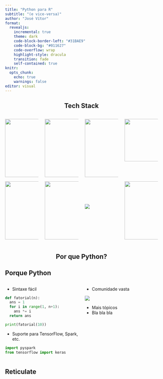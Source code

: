 ```yaml
---
title: "Python para R"
subtitle: "(e vice-versa)"
author: "José Vítor"
format:
  revealjs:
    incremental: true 
    theme: dark
    code-block-border-left: "#31BAE9"
    code-block-bg: "#011627"
    code-overflow: wrap
    highlight-style: dracula
    transition: fade
    self-contained: true
knitr:
  opts_chunk:
    echo: true
    warnings: false
editor: visual
---
```


<section>
  <h1 style="text-align: center">Tech Stack</h1>
  
:::: {.columns}

::: {.column width="25%"}

<img src="https://raw.githubusercontent.com/github/explore/180320cffc25f4ed1bbdfd33d4db3a66eeeeb358/topics/cpp/cpp.png" style="width:192px;height:192px;">

<img src="https://spark.apache.org/images/spark-logo-rev.svg" style="width:192px;height:192px;">

:::

::: {.column width="25%"}

<img src="https://raw.githubusercontent.com/github/explore/80688e429a7d4ef2fca1e82350fe8e3517d3494d/topics/python/python.png" style="width:192px;height:192px;">

<img src="https://docs.jupyter.org/en/latest/_static/jupyter.svg" style="width:192px;height:192px;">

:::

::: {.column width="25%"}

<img src="https://raw.githubusercontent.com/github/explore/80688e429a7d4ef2fca1e82350fe8e3517d3494d/topics/r/r.png" style="width:192px;height:192px; margin-bottom:75px;">

<img src="./src/icons/Quarto.png">

:::

::: {.column width="25%"}

<img src="https://github.com/rstudio/reticulate/raw/main/man/figures/reticulated_python.png" style="width:200px;height:140px; margin-bottom:52px">

<img src="https://static.slid.es/reveal/logo-v1/reveal-white-text.svg" style="width:192px;height:192px;">

:::

::::
  
</section>

<section class="title-slide">
    <h1 style="text-align: center">Por que Python?</h1>
</section>

<section>
<h2>Porque Python</h2>

:::::: {.columns}


:::: {.column width="50%"}
- Sintaxe fácil

::: {.fragment}
```python
def fatorial(n):
  ans = 1
  for i in range(1, n+1):
    ans *= i
  return ans

print(fatorial(10))
```
:::

- Suporte para TensorFlow, Spark, etc.

::: {.fragment}
```python
import pyspark
from tensorflow import keras
```
:::

::::

:::: {.column width="50%"}

- Comunidade vasta

::: {.fragment}
![](src/pyso.png)
:::

- Mais tópicos
- Bla bla bla

::::

::::::
</section>

<section>
<h2>Reticulate</h2>
</section>


<!-- python -m http.server -->
<!-- jupyter nbconvert --to html equivalencias.ipynb -->
<section data-background-iframe="http://localhost:8000/equivalencias.html">

</section>
